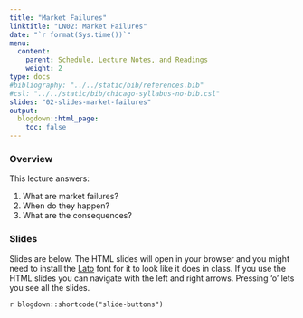 ```yaml
---
title: "Market Failures"
linktitle: "LN02: Market Failures"
date: "`r format(Sys.time())`"
menu:
  content:
    parent: Schedule, Lecture Notes, and Readings
    weight: 2
type: docs
#bibliography: "../../static/bib/references.bib"
#csl: "../../static/bib/chicago-syllabus-no-bib.csl"
slides: "02-slides-market-failures"
output:
  blogdown::html_page:
    toc: false
---
```


### Overview

This lecture answers:

1. What are market failures?
2. When do they happen?
3. What are the consequences?

### Slides

Slides are below. 
The HTML slides will open in your browser and you might need to install the [Lato](https://fonts.google.com/specimen/Lato) font for it to look like it does in class.
If you use the HTML slides you can navigate with the left and right arrows.
Pressing 'o' lets you see all the slides.

`r blogdown::shortcode("slide-buttons")`

